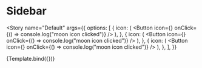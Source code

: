 

<Meta title="Sidebar" component={Sidebar} />


# Sidebar

<Story
  name="Default"
  args={{
    options: [
      {
        icon: (
          <Button
            icon={<MoonIcon />}
            onClick={() => console.log("moon icon clicked")}
          />
        ),
      },
      {
        icon: (
          <Button
            icon={<MoonIcon />}
            onClick={() => console.log("moon icon clicked")}
          />
        ),
      },
      {
        icon: (
          <Button
            icon={<MoonIcon />}
            onClick={() => console.log("moon icon clicked")}
          />
        ),
      },
    ],
  }}
>
  {Template.bind({})}
</Story>

